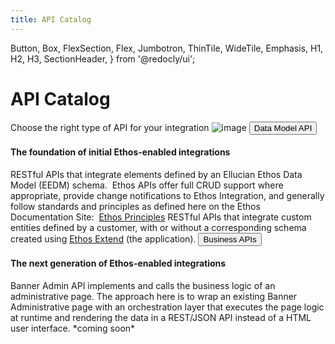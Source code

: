 ```yaml
---
title: API Catalog
---
```



  Button,
  Box,
  FlexSection,
  Flex,
  Jumbotron,
  ThinTile,
  WideTile,
  Emphasis,
  H1,
  H2,
  H3,
  SectionHeader,
} from '@redocly/ui';



<Jumbotron p={3} flexDirection="column" alignItems="center" parallaxEffect="true">
    <H1>API Catalog</H1>
</Jumbotron>


<SectionHeader>
    <Emphasis>Choose the right type of API for your integration</Emphasis>
</SectionHeader>
<Flex flexDirection="column" alignItems="center">
    <img src={buildEthosIntegration} alt='image' />
</Flex>



<SectionHeader>
    <Box p={3} m={0} zIndex={2} border="2px solid" backgroundColor="#E6ECEE">
        <Button to="/developer-portal/api-catalog/ethosapis/" large>
            <div>Data Model API</div>
        </Button>
        <div><h4>The foundation of initial Ethos-enabled integrations</h4></div>
    </Box>
</SectionHeader>

<FlexSection justifyContent="space-around" flexWrap="wrap">
    <WideTile header="Ethos" disableArrow="true" textAlign="center">
        RESTful APIs that integrate elements defined by an Ellucian Ethos Data Model (EEDM) schema.  Ethos APIs offer full CRUD support where appropriate, provide change notifications to Ethos Integration, and generally follow standards and principles as defined here on the Ethos Documentation Site:  <a href="https://resources.elluciancloud.com/bundle/ethos_integration_lrn_getstarted/page/c_define_fundamentals.html%20%22Ethos%20Principles%22\">Ethos Principles</a>
    </WideTile>
    <WideTile header="Spec-Based" disableArrow="true" textAlign="center">
        RESTful APIs that integrate custom entities defined by a customer, with or without a corresponding schema created using <a href="https://resources.elluciancloud.com/bundle/ethos_extend_lrn_get_started/page/c_about_ellucian_ethos_extend.html">Ethos Extend</a> (the application).
    </WideTile>
</FlexSection>



<SectionHeader>
    <Box p={3} m={0} zIndex={2} border="2px solid" backgroundColor="#E6ECEE">
        <Button to="/developer-portal/api-catalog/businessapis/" large>
            <div>Business APIs</div>
        </Button>
        <div><h4>The next generation of Ethos-enabled integrations</h4></div>
    </Box>
</SectionHeader>

<FlexSection justifyContent="space-around" flexWrap="wrap" flexDirection="row">
    <WideTile to="" header="Banner Business APIs" disableArrow="true" textAlign="center">
        Banner Admin API implements and calls the business logic of an administrative page.  The approach here is to wrap an existing Banner Administrative page with an orchestration layer that executes the page logic at runtime and rendering the data in a REST/JSON API instead of a HTML user interface.
    </WideTile>
    <WideTile to="" header="Colleague Business APIs" disableArrow="true" textAlign="center">
        *coming soon*
    </WideTile>
</FlexSection>